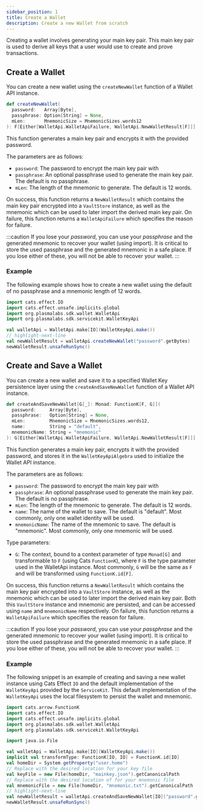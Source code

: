 ```yaml
---
sidebar_position: 1
title: Create a Wallet
description: Create a new Wallet from scratch
---
```



Creating a wallet involves generating your main key pair. This main key pair is used to derive all keys that a user would
use to create and prove transactions.

## Create a Wallet

You can create a new wallet using
the <ScaladocLink path="co/topl/brambl/wallet/WalletApi.html#createNewWallet(Array[Byte],Option[String],MnemonicSize):F[Either[WalletApiFailure,NewWalletResult[F]]]"><code>createNewWallet</code></ScaladocLink>
function of a Wallet API instance.

```scala
def createNewWallet(
  password:   Array[Byte],
  passphrase: Option[String] = None,
  mLen:       MnemonicSize = MnemonicSizes.words12
): F[Either[WalletApi.WalletApiFailure, WalletApi.NewWalletResult[F]]]
```

This function generates a main key pair and encrypts it with the provided password.

The parameters are as follows:
- `password`: The password to encrypt the main key pair with
- `passphrase`: An optional passphrase used to generate the main key pair. The default is no passphrase.
- `mLen`: The length of the mnemonic to generate. The default is 12 words.

On success, this function returns
a <ScaladocLink path="co/topl/brambl/wallet/WalletApi$$NewWalletResult.html"><code>NewWalletResult</code></ScaladocLink>
which contains the main key pair encrypted into a `VaultStore` instance, as well as the mnemonic which can be used
to later import the derived main key pair. On failure, this
function returns
a <ScaladocLink path="co/topl/brambl/wallet/WalletApi$$WalletApiFailure.html"><code>WalletApiFailure</code></ScaladocLink>
which specifies the reason for failure.

:::caution
If you lose your *password*, you can use your *passphrase* and the generated mnemonic to recover your wallet (using import).
It is critical to store the used passphrase and the generated mnemonic in a safe place. If you lose either of these,
you will not be able to recover your wallet.
:::

### Example

The following example shows how to create a new wallet using the default of no passphrase and a mnemonic length of 12 words.

```scala
import cats.effect.IO
import cats.effect.unsafe.implicits.global
import org.plasmalabs.sdk.wallet.WalletApi
import org.plasmalabs.sdk.servicekit.WalletKeyApi

val walletApi = WalletApi.make[IO](WalletKeyApi.make())
// highlight-next-line
val newWalletResult = walletApi.createNewWallet("password".getBytes)
newWalletResult.unsafeRunSync()
```

## Create and Save a Wallet

You can create a new wallet and save it to a specified Wallet Key persistence layer using
the <ScaladocLink path="co/topl/brambl/wallet/WalletApi.html#createAndSaveNewWallet[G[_]](Array[Byte],Option[String],MnemonicSize,String,String)(Monad[G],ToMonad[G]):G[Either[WalletApiFailure,NewWalletResult[F]]]"><code>createAndSaveNewWallet</code></ScaladocLink>
function of a Wallet API instance.

```scala
def createAndSaveNewWallet[G[_]: Monad: FunctionK[F, G]](
  password:     Array[Byte],
  passphrase:   Option[String] = None,
  mLen:         MnemonicSize = MnemonicSizes.words12,
  name:         String = "default",
  mnemonicName: String = "mnemonic"
): G[Either[WalletApi.WalletApiFailure, WalletApi.NewWalletResult[F]]]
```

This function generates a main key pair, encrypts it with the provided password, and stores it in
the `WalletKeyApiAlgebra` used to initialize the Wallet API instance.

The parameters are as follows:
- `password`: The password to encrypt the main key pair with
- `passphrase`: An optional passphrase used to generate the main key pair. The default is no passphrase.
- `mLen`: The length of the mnemonic to generate. The default is 12 words.
- `name`: The name of the wallet to save. The default is "default". Most commonly, only one wallet identity will be used.
- `mnemonicName`: The name of the mnemonic to save. The default is "mnemonic". Most commonly, only one mnemonic will be used.

Type parameters:
- `G`: The context, bound to a context parameter of type `Monad[G]` and transformable to `F` (using Cats `FunctionK`),
where `F` is the type parameter used in the WalletApi instance. Most commonly, `G` will be the same as `F` and will be transformed
using `FunctionK.id[F]`.

On success, this function returns
a <ScaladocLink path="co/topl/brambl/wallet/WalletApi$$NewWalletResult.html"><code>NewWalletResult</code></ScaladocLink>
which contains the main key pair encrypted into a `VaultStore` instance, as well as the mnemonic which can be used
to later import the derived main key pair. Both this `VaultStore` instance and mnemonic are persisted, and can be accessed
using `name` and `mnemonicName` respectively. On failure, this function returns
a <ScaladocLink path="co/topl/brambl/wallet/WalletApi$$WalletApiFailure.html"><code>WalletApiFailure</code></ScaladocLink>
which specifies the reason for failure.

:::caution
If you lose your *password*, you can use your *passphrase* and the generated mnemonic to recover your wallet (using import).
It is critical to store the used passphrase and the generated mnemonic in a safe place. If you lose either of these,
you will not be able to recover your wallet.
:::

### Example

The following snippet is an example of creating and saving a new wallet instance using Cats Effect
`IO` and the default implementation of the `WalletKeyApi` provided by
the <ScaladocLink path="co/topl/brambl/servicekit/index.html"><code>ServiceKit</code></ScaladocLink>. This default implementation
of the `WalletKeyApi` uses the local filesystem to persist the wallet and mnemonic.

```scala
import cats.arrow.FunctionK
import cats.effect.IO
import cats.effect.unsafe.implicits.global
import org.plasmalabs.sdk.wallet.WalletApi
import org.plasmalabs.sdk.servicekit.WalletKeyApi

import java.io.File

val walletApi = WalletApi.make[IO](WalletKeyApi.make())
implicit val transformType: FunctionK[IO, IO] = FunctionK.id[IO]
val homeDir = System.getProperty("user.home")
// Replace with the desired location for your key file
val keyFile = new File(homeDir, "mainkey.json").getCanonicalPath
// Replace with the desired location of for your mnemonic file
val mnemonicFile = new File(homeDir, "mnemonic.txt").getCanonicalPath
// highlight-next-line
val newWalletResult = walletApi.createAndSaveNewWallet[IO]("password".getBytes, name = keyFile, mnemonicName = mnemonicFile)
newWalletResult.unsafeRunSync()
```